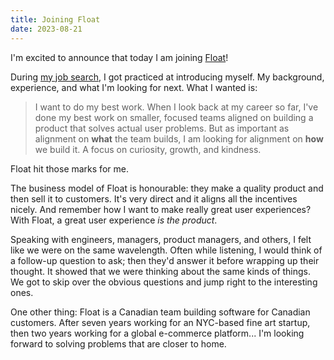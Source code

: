 ```yaml
---
title: Joining Float
date: 2023-08-21
---
```


I'm excited to announce that today I am joining [Float](https://floatcard.com)! 

During [my job search](/blog/job-search-retrospective/), I got practiced at introducing myself. My background, experience, and what I'm looking for next. What I wanted is:

> I want to do my best work. When I look back at my career so far, I've done my best work on smaller, focused teams aligned on building a product that solves actual user problems. But as important as alignment on **what** the team builds, I am looking for alignment on **how** we build it. A focus on curiosity, growth, and kindness.

Float hit those marks for me.

The business model of Float is honourable: they make a quality product and then sell it to customers. It's very direct and it aligns all the incentives nicely. And remember how I want to make really great user experiences? With Float, a great user experience _is the product_.

Speaking with engineers, managers, product managers, and others, I felt like we were on the same wavelength. Often while listening, I would think of a follow-up question to ask; then they'd answer it before wrapping up their thought. It showed that we were thinking about the same kinds of things. We got to skip over the obvious questions and jump right to the interesting ones.

One other thing: Float is a Canadian team building software for Canadian customers. After seven years working for an NYC-based fine art startup, then two years working for a global e-commerce platform... I'm looking forward to solving problems that are closer to home. 
